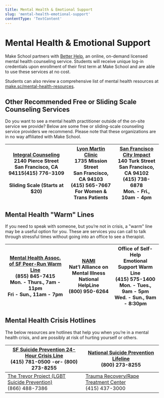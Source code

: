 ```yaml
---
title: Mental Health & Emotional Support
slug: 'mental-health-emotional-support'
contentType: 'TextContent'
---
```


# Mental Health & Emotional Support

Make School partners with [Better Help](betterhelp.com), an online, on-demand licensed mental health
counseling service. Students will receive unique log-in credentials upon enrollment of their first
term at Make School and are able to use these services at no cost.

Students can also review a comprehensive list of mental health resources at
[make.sc/mental-health-resources](https://docs.google.com/document/d/1ONyKidX-a9HCrGVqA0c7JHMSWb85gUjFJlRx5sb9GFE/edit).

## Other Recommended Free or Sliding Scale Counseling Services

Do you want to see a mental health practitioner outside of the on-site service we provide? Below are
some free or sliding-scale counseling service providers we recommend. Please note that these
organizations are in no way affiliated with Make School.

| [Integral Counseling](http://www.integralcounseling.org)<br />2140 Pierce Street<br />San Francisco, CA 94115(415) 776-3109 <br /><br />Sliding Scale (Starts at $20) | [Lyon Martin Clinic](http://www.lyon-martin.org)<br />1735 Mission Street<br />San Francisco, CA 94103<br />(415) 565-7667 <br />For Women & Trans Patients | [San Francisco City Impact](https://wellness.sfcityimpact.com/home/)<br />140 Turk Street<br />San Francisco, CA 94102<br />(415) 738-6878<br />Mon. - Fri., 10am - 4pm |
| --------------------------------------------------------------------------------------------------------------------------------------------------------------------- | ----------------------------------------------------------------------------------------------------------------------------------------------------------- | ----------------------------------------------------------------------------------------------------------------------------------------------------------------------- |

## Mental Health "Warm" Lines

If you need to speak with someone, but you’re not in crisis, a "warm" line may be a useful option
for you. These are services you can call to talk through stressful times without going into an
office to see a therapist.

| [Mental Health Assoc. of SF Peer-Run Warm Line](http://www.mentalhealthsf.org/peer-run-warmline/)<br />(855) 845-7415<br />Mon. - Thurs., 7am - 11pm<br />Fri - Sun., 11am - 7pm | [NAMI](https://www.nami.org/)<br />Nat’l Alliance on Mental Illness<br />National HelpLine <br />(800) 950-6264 | Office of Self-Help <br />Emotional Support Warm Line<br />(415) 575-1400<br />Mon. - Tues., 9am - 5pm<br />Wed. - Sun., 9am - 8:30pm |
| -------------------------------------------------------------------------------------------------------------------------------------------------------------------------------- | --------------------------------------------------------------------------------------------------------------- | ------------------------------------------------------------------------------------------------------------------------------------- |

## Mental Health Crisis Hotlines

The below resources are hotlines that help you when you’re in a mental health crisis, and are
possibly at risk of hurting yourself or others.

| [SF Suicide Prevention 24-Hour Crisis Line](http://www.sfsuicide.org/our-programs/24-hour-crisis-line/) <br />(415) 781-0500 -or- (800) 273-8255 | [National Suicide Prevention Lifeline](https://suicidepreventionlifeline.org/)<br />(800) 273-8255                           |
| ------------------------------------------------------------------------------------------------------------------------------------------------ | ---------------------------------------------------------------------------------------------------------------------------- |
| [The Trevor Project (LGBT Suicide Prevention)](https://www.thetrevorproject.org/)<br />(866) 488-7386                                            | [Trauma Recovery/Rape Treatment Center](http://traumarecoverycenter.org/services/rape-treatment-center/)<br />(415) 437-3000 |

